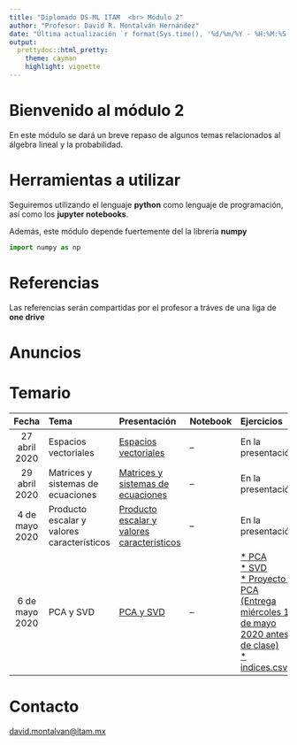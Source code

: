 ```yaml
---
title: "Diplomado DS-ML ITAM  <br> Módulo 2"
author: "Profesor: David R. Montalván Hernández"
date: "Última actualización `r format(Sys.time(), '%d/%m/%Y - %H:%M:%S')`"
output:
  prettydoc::html_pretty:
    theme: cayman
    highlight: vignette
---
```


# **Bienvenido al módulo 2**

En este módulo se dará un breve repaso de algunos temas relacionados al álgebra lineal y la probabilidad. 

# **Herramientas a utilizar**

Seguiremos utilizando el lenguaje **python** como lenguaje de programación, así como los **jupyter notebooks**.

Además, este módulo depende fuertemente del la librería **numpy**

```python
import numpy as np
```

# **Referencias**

Las referencias serán compartidas por el profesor a tráves de una liga de **one drive**

# **Anuncios**

# **Temario**

|Fecha|Tema|Presentación|Notebook|Ejercicios|Soluciones|
|:-----:|:-----|:------------|:--------|:----------|:--|
|27 abril 2020|Espacios vectoriales|[Espacios vectoriales](./presentaciones/espacios_vectoriales.html)|--|En la presentación|Vistas en clase|
|29 abril 2020|Matrices y sistemas de ecuaciones|[Matrices y sistemas de ecuaciones](./presentaciones/matrices_sistemas_ecuaciones.html)|--|En la presentación|[Producto matrices](./soluciones/producto_matrices.ipynb)|
|4 de mayo 2020|Producto escalar y valores característicos|[Producto escalar y valores característicos](./presentaciones/producto_escalar_eig_valores.html)|--|En la presentación|[* Normas](./soluciones/normas.ipynb) <br>[* Cálculo eig vectores](./soluciones/eig_vectores.ipynb)|
|6 de mayo 2020|PCA y SVD|[PCA y SVD](./presentaciones/pca_svd.html)|--|[* PCA](./ejercicios/PCA_ejercicio.ipynb) <br> [* SVD](./ejercicios/SVD_ejercicio.ipynb) <br> [* Proyecto 1 PCA (Entrega miércoles 13 de mayo 2020 antes de clase)](./proyectos/Proyecto_PCA.ipynb) <br> [* indices.csv](./datos/indices.csv)|[* PCA](./soluciones/PCA_soluciones.ipynb) <br> [* SVD](./soluciones/SVD_soluciones.ipynb)|

# **Contacto**
[david.montalvan@itam.mx](mailto:david.montalvan@itam.mx)

